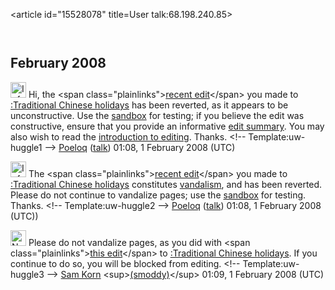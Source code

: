 <article id="15528078" title=User talk:68.198.240.85>
	<talkpage id="15528078" title="User talk:68.198.240.85">

== February 2008 ==

[[Image:Information.png|25px|left]] Hi, the &lt;span class=&quot;plainlinks&quot;&gt;[http://en.wikipedia.org/wiki/Traditional_Chinese_holidays?diff=188282028 recent edit]&lt;/span&gt; you made to [[:Traditional Chinese holidays]] has been reverted, as it appears to be unconstructive. Use the [[Wikipedia:Sandbox|sandbox]] for testing; if you believe the edit was constructive, ensure that you provide an informative [[Help:Edit summary|edit summary]]. You may also wish to read the [[Wikipedia:Introduction|introduction to editing]]. Thanks. &lt;!-- Template:uw-huggle1 --&gt; [[User:Poeloq|Poeloq]] ([[User talk:Poeloq|talk]]) 01:08, 1 February 2008 (UTC)

[[Image:Information.png|25px|left]] The &lt;span class=&quot;plainlinks&quot;&gt;[http://en.wikipedia.org/wiki/Traditional_Chinese_holidays?diff=188282158 recent edit]&lt;/span&gt; you made to [[:Traditional Chinese holidays]] constitutes [[Wikipedia:Vandalism|vandalism]], and has been reverted. Please do not continue to vandalize pages; use the [[Wikipedia:Sandbox|sandbox]] for testing. Thanks. &lt;!-- Template:uw-huggle2 --&gt; [[User:Poeloq|Poeloq]] ([[User talk:Poeloq|talk]]) 01:08, 1 February 2008 (UTC))

[[Image:Nuvola apps important.svg|25px|left]] Please do not vandalize pages, as you did with &lt;span class=&quot;plainlinks&quot;&gt;[http://en.wikipedia.org/wiki/Traditional_Chinese_holidays?diff=188282367 this edit]&lt;/span&gt; to [[:Traditional Chinese holidays]]. If you continue to do so, you will be blocked from editing. &lt;!-- Template:uw-huggle3 --&gt; [[User:Sam Korn|Sam Korn]] &lt;sup&gt;[[User talk:Sam Korn|(smoddy)]]&lt;/sup&gt; 01:09, 1 February 2008 (UTC)
	</talkpage>
</article>